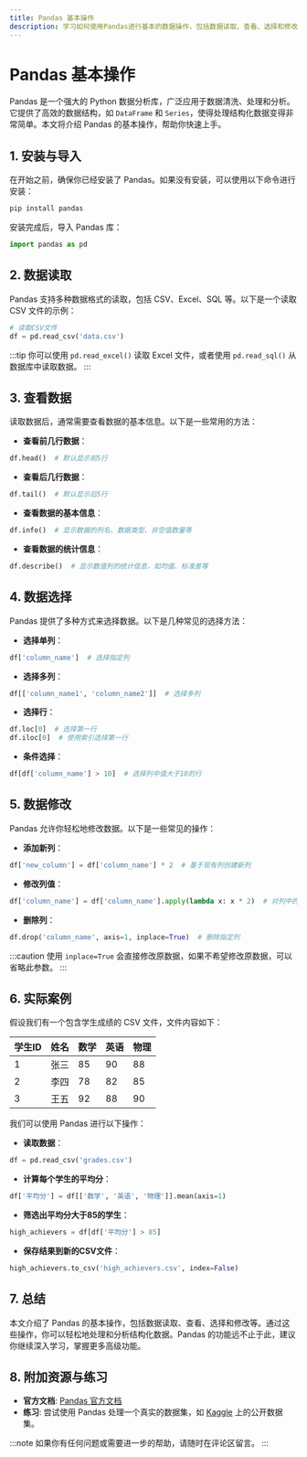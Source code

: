 ```yaml
---
title: Pandas 基本操作
description: 学习如何使用Pandas进行基本的数据操作，包括数据读取、查看、选择和修改等。
---
```


# Pandas 基本操作

Pandas 是一个强大的 Python 数据分析库，广泛应用于数据清洗、处理和分析。它提供了高效的数据结构，如 `DataFrame` 和 `Series`，使得处理结构化数据变得非常简单。本文将介绍 Pandas 的基本操作，帮助你快速上手。

## 1. 安装与导入

在开始之前，确保你已经安装了 Pandas。如果没有安装，可以使用以下命令进行安装：

```bash
pip install pandas
```

安装完成后，导入 Pandas 库：

```python
import pandas as pd
```

## 2. 数据读取

Pandas 支持多种数据格式的读取，包括 CSV、Excel、SQL 等。以下是一个读取 CSV 文件的示例：

```python
# 读取CSV文件
df = pd.read_csv('data.csv')
```

:::tip
你可以使用 `pd.read_excel()` 读取 Excel 文件，或者使用 `pd.read_sql()` 从数据库中读取数据。
:::

## 3. 查看数据

读取数据后，通常需要查看数据的基本信息。以下是一些常用的方法：

- **查看前几行数据**：

```python
df.head()  # 默认显示前5行
```

- **查看后几行数据**：

```python
df.tail()  # 默认显示后5行
```

- **查看数据的基本信息**：

```python
df.info()  # 显示数据的列名、数据类型、非空值数量等
```

- **查看数据的统计信息**：

```python
df.describe()  # 显示数值列的统计信息，如均值、标准差等
```

## 4. 数据选择

Pandas 提供了多种方式来选择数据。以下是几种常见的选择方法：

- **选择单列**：

```python
df['column_name']  # 选择指定列
```

- **选择多列**：

```python
df[['column_name1', 'column_name2']]  # 选择多列
```

- **选择行**：

```python
df.loc[0]  # 选择第一行
df.iloc[0]  # 使用索引选择第一行
```

- **条件选择**：

```python
df[df['column_name'] > 10]  # 选择列中值大于10的行
```

## 5. 数据修改

Pandas 允许你轻松地修改数据。以下是一些常见的操作：

- **添加新列**：

```python
df['new_column'] = df['column_name'] * 2  # 基于现有列创建新列
```

- **修改列值**：

```python
df['column_name'] = df['column_name'].apply(lambda x: x * 2)  # 对列中的每个值进行操作
```

- **删除列**：

```python
df.drop('column_name', axis=1, inplace=True)  # 删除指定列
```

:::caution
使用 `inplace=True` 会直接修改原数据，如果不希望修改原数据，可以省略此参数。
:::

## 6. 实际案例

假设我们有一个包含学生成绩的 CSV 文件，文件内容如下：

| 学生ID | 姓名   | 数学 | 英语 | 物理 |
|--------|--------|------|------|------|
| 1      | 张三   | 85   | 90   | 88   |
| 2      | 李四   | 78   | 82   | 85   |
| 3      | 王五   | 92   | 88   | 90   |

我们可以使用 Pandas 进行以下操作：

- **读取数据**：

```python
df = pd.read_csv('grades.csv')
```

- **计算每个学生的平均分**：

```python
df['平均分'] = df[['数学', '英语', '物理']].mean(axis=1)
```

- **筛选出平均分大于85的学生**：

```python
high_achievers = df[df['平均分'] > 85]
```

- **保存结果到新的CSV文件**：

```python
high_achievers.to_csv('high_achievers.csv', index=False)
```

## 7. 总结

本文介绍了 Pandas 的基本操作，包括数据读取、查看、选择和修改等。通过这些操作，你可以轻松地处理和分析结构化数据。Pandas 的功能远不止于此，建议你继续深入学习，掌握更多高级功能。

## 8. 附加资源与练习

- **官方文档**: [Pandas 官方文档](https://pandas.pydata.org/pandas-docs/stable/)
- **练习**: 尝试使用 Pandas 处理一个真实的数据集，如 [Kaggle](https://www.kaggle.com/) 上的公开数据集。

:::note
如果你有任何问题或需要进一步的帮助，请随时在评论区留言。
:::